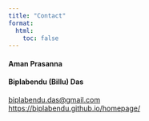 ```yaml
---
title: "Contact"
format: 
  html: 
    toc: false
---
```


#### Aman Prasanna
<!-- give your email here -->

#### Biplabendu (Billu) Das
<biplabendu.das@gmail.com> \
<https://biplabendu.github.io/homepage/>